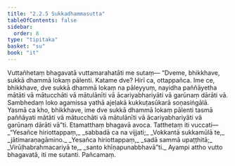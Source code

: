 ```yaml
---
title: "2.2.5 Sukkadhammasutta"
tableOfContents: false
sidebar:
  order: 8
type: "tipitaka"
basket: "su"
book: "it"
---
```



<DynamicBreadcrumb />

<Division number="42" book="it" bookNo="18" page="219">

<Paragraph number="266" book="it">
Vuttañhetaṃ bhagavatā vuttamarahatāti me sutaṃ—
</Paragraph>

<Paragraph number="267" book="it">
“Dveme, bhikkhave, sukkā dhammā lokaṃ pālenti. Katame dve? Hirī ca, ottappañca. Ime ce, bhikkhave, dve sukkā dhammā lokaṃ na pāleyyuṃ, nayidha paññāyetha mātāti vā mātucchāti vā mātulānīti vā ācariyabhariyāti vā garūnaṃ dārāti vā. Sambhedaṃ loko agamissa yathā ajeḷakā kukkuṭasūkarā soṇasiṅgālā. Yasmā ca kho, bhikkhave, ime dve sukkā dhammā lokaṃ pālenti tasmā paññāyati mātāti vā mātucchāti vā mātulānīti vā ācariyabhariyāti vā garūnaṃ dārāti vā”ti. Etamatthaṃ bhagavā avoca. Tatthetaṃ iti vuccati—
</Paragraph>

<Paragraph number="268" type="verses" book="it">
_“Yesañce hiriottappaṃ,_  
_sabbadā ca na vijjati;_  
_Vokkantā sukkamūlā te,_  
_jātimaraṇagāmino._  

</Paragraph>

<Paragraph number="269" type="verses" book="it">
_Yesañca hiriottappaṃ,_  
_sadā sammā upaṭṭhitā;_  
_Virūḷhabrahmacariyā te,_  
_santo khīṇapunabbhavā”ti._  

</Paragraph>

<Paragraph number="270" book="it">
Ayampi attho vutto bhagavatā, iti me sutanti.

</Paragraph>
</Division>

<Paragraph number="271" type="center" book="it">
Pañcamaṃ.
</Paragraph>